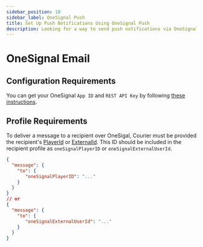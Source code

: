 ```yaml
---
sidebar_position: 10
sidebar_label: OneSignal Push
title: Set Up Push Notifications Using OneSignal Push
description: Looking for a way to send push notifications via OneSignal Push? This step-by-step tutorial will show you how to integrate OneSignal Push's API the easy way.
---
```


# OneSignal Email

## Configuration Requirements

You can get your OneSignal `App ID` and `REST API Key` by following [these instructions](https://documentation.onesignal.com/docs/accounts-and-keys).

## Profile Requirements

To deliver a message to a recipient over OneSigal, Courier must be
provided the recipient's [PlayerId](https://documentation.onesignal.com/docs/users#section-player-id) or [ExternalId](https://documentation.onesignal.com/docs/user-model-migration-guide#user-model). This ID should be included in the recipient profile as `oneSignalPlayerID` or `oneSignalExternalUserId`.

```json title=JSON
{
  "message": {
    "to": {
       "oneSignalPlayerID": "..."
    }
  }
}
// or 
{
  "message": {
    "to": {
       "oneSignalExternalUserId": "..."
    }
  }
}
```
